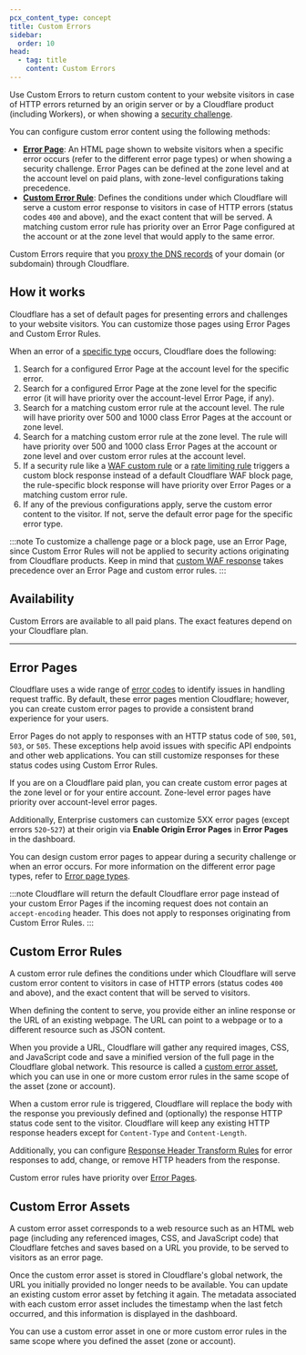 ```yaml
---
pcx_content_type: concept
title: Custom Errors
sidebar:
  order: 10
head:
  - tag: title
    content: Custom Errors
---
```



Use Custom Errors to return custom content to your website visitors in case of HTTP errors returned by an origin server or by a Cloudflare product (including Workers), or when showing a [security challenge](/fundamentals/security/cloudflare-challenges/).

You can configure custom error content using the following methods:

- [**Error Page**](#error-pages): An HTML page shown to website visitors when a specific error occurs (refer to the different error page types) or when showing a security challenge. Error Pages can be defined at the zone level and at the account level on paid plans, with zone-level configurations taking precedence.
- [**Custom Error Rule**](#custom-error-rules): Defines the conditions under which Cloudflare will serve a custom error response to visitors in case of HTTP errors (status codes `400` and above), and the exact content that will be served. A matching custom error rule has priority over an Error Page configured at the account or at the zone level that would apply to the same error.

Custom Errors require that you [proxy the DNS records](/dns/proxy-status/) of your domain (or subdomain) through Cloudflare.

## How it works

Cloudflare has a set of default pages for presenting errors and challenges to your website visitors. You can customize those pages using Error Pages and Custom Error Rules.

When an error of a [specific type](/rules/custom-errors/reference/error-page-types/) occurs, Cloudflare does the following:

1. Search for a configured Error Page at the account level for the specific error.
2. Search for a configured Error Page at the zone level for the specific error (it will have priority over the account-level Error Page, if any).
3. Search for a matching custom error rule at the account level. The rule will have priority over 500 and 1000 class Error Pages at the account or zone level.
4. Search for a matching custom error rule at the zone level. The rule will have priority over 500 and 1000 class Error Pages at the account or zone level and over custom error rules at the account level.
5. If a security rule like a [WAF custom rule](/waf/custom-rules/) or a [rate limiting rule](/waf/rate-limiting-rules/) triggers a custom block response instead of a default Cloudflare WAF block page, the rule-specific block response will have priority over Error Pages or a matching custom error rule.
6. If any of the previous configurations apply, serve the custom error content to the visitor. If not, serve the default error page for the specific error type.

:::note
To customize a challenge page or a block page, use an Error Page, since Custom Error Rules will not be applied to security actions originating from Cloudflare products. Keep in mind that [custom WAF response](/waf/custom-rules/create-dashboard/#configure-a-custom-response-for-blocked-requests) takes precedence over an Error Page and custom error rules.
:::

## Availability

Custom Errors are available to all paid plans. The exact features depend on your Cloudflare plan.

<Render file="rules-new-limits" />

<FeatureTable id="rules.custom_errors" />

---

## Error Pages

Cloudflare uses a wide range of [error codes](/support/troubleshooting/http-status-codes/) to identify issues in handling request traffic. By default, these error pages mention Cloudflare; however, you can create custom error pages to provide a consistent brand experience for your users.

Error Pages do not apply to responses with an HTTP status code of `500`, `501`, `503`, or `505`. These exceptions help avoid issues with specific API endpoints and other web applications. You can still customize responses for these status codes using Custom Error Rules.

If you are on a Cloudflare paid plan, you can create custom error pages at the zone level or for your entire account. Zone-level error pages have priority over account-level error pages.

Additionally, Enterprise customers can customize 5XX error pages (except errors `520`-`527`) at their origin via **Enable Origin Error Pages** in **Error Pages** in the dashboard.

You can design custom error pages to appear during a security challenge or when an error occurs. For more information on the different error page types, refer to [Error page types](/rules/custom-errors/reference/error-page-types/).

:::note
Cloudflare will return the default Cloudflare error page instead of your custom Error Pages if the incoming request does not contain an `accept-encoding` header. This does not apply to responses originating from Custom Error Rules.
:::

## Custom Error Rules

A custom error rule defines the conditions under which Cloudflare will serve custom error content to visitors in case of HTTP errors (status codes `400` and above), and the exact content that will be served to visitors.

When defining the content to serve, you provide either an inline response or the URL of an existing webpage. The URL can point to a webpage or to a different resource such as JSON content.

When you provide a URL, Cloudflare will gather any required images, CSS, and JavaScript code and save a minified version of the full page in the Cloudflare global network. This resource is called a [custom error asset](#custom-error-assets), which you can use in one or more custom error rules in the same scope of the asset (zone or account).

When a custom error rule is triggered, Cloudflare will replace the body with the response you previously defined and (optionally) the response HTTP status code sent to the visitor. Cloudflare will keep any existing HTTP response headers except for `Content-Type` and `Content-Length`.

Additionally, you can configure [Response Header Transform Rules](/rules/transform/response-header-modification/) for error responses to add, change, or remove HTTP headers from the response.

Custom error rules have priority over [Error Pages](#error-pages).

## Custom Error Assets

A custom error asset corresponds to a web resource such as an HTML web page (including any referenced images, CSS, and JavaScript code) that Cloudflare fetches and saves based on a URL you provide, to be served to visitors as an error page.

Once the custom error asset is stored in Cloudflare's global network, the URL you initially provided no longer needs to be available. You can update an existing custom error asset by fetching it again. The metadata associated with each custom error asset includes the timestamp when the last fetch occurred, and this information is displayed in the dashboard.

You can use a custom error asset in one or more custom error rules in the same scope where you defined the asset (zone or account).
